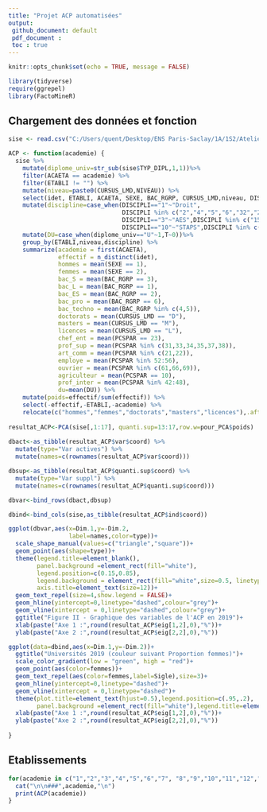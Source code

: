 ```yaml
---
title: "Projet ACP automatisées"
output: 
 github_document: default
 pdf_document : 
 toc : true
---
```


```r
knitr::opts_chunk$set(echo = TRUE, message = FALSE)

library(tidyverse)
require(ggrepel)
library(FactoMineR)
```

## Chargement des données et fonction

```r
sise <- read.csv("C:/Users/quent/Desktop/ENS Paris-Saclay/1A/1S2/Atelier CPESR/sise19.csv", header=TRUE, encoding="UTF-8", sep = ";")

ACP <- function(academie) {
  sise %>%
    mutate(diplome_univ=str_sub(sise$TYP_DIPL,1,1))%>%
    filter(ACAETA == academie) %>%
    filter(ETABLI != "") %>%
    mutate(niveau=paste0(CURSUS_LMD,NIVEAU)) %>%
    select(idet, ETABLI, ACAETA, SEXE, BAC_RGRP, CURSUS_LMD,niveau, DISCIPLI, PCSPAR,diplome_univ) %>%
    mutate(discipline=case_when(DISCIPLI=="1"~"Droit",
                                DISCIPLI %in% c("2","4","5","6","32","20")~"SHS",
                                DISCIPLI=="3"~"AES",DISCIPLI %in% c("15","9","33")~"SCIENCES",
                                DISCIPLI=="10"~"STAPS",DISCIPLI %in% c("11","12","13","34","40")~"SANTE",))%>%
    mutate(DU=case_when(diplome_univ=="U"~1,T~0))%>% 
    group_by(ETABLI,niveau,discipline) %>%
    summarize(academie = first(ACAETA),
              effectif = n_distinct(idet),
              hommes = mean(SEXE == 1),
              femmes = mean(SEXE == 2),
              bac_S = mean(BAC_RGRP == 3),
              bac_L = mean(BAC_RGRP == 1),
              bac_ES = mean(BAC_RGRP == 2),
              bac_pro = mean(BAC_RGRP == 6),
              bac_techno = mean(BAC_RGRP %in% c(4,5)),
              doctorats = mean(CURSUS_LMD == "D"),
              masters = mean(CURSUS_LMD == "M"),
              licences = mean(CURSUS_LMD == "L"),
              chef_ent = mean(PCSPAR == 23),
              prof_sup = mean(PCSPAR %in% c(31,33,34,35,37,38)),
              art_comm = mean(PCSPAR %in% c(21,22)),
              employe = mean(PCSPAR %in% 52:56),
              ouvrier = mean(PCSPAR %in% c(61,66,69)),
              agriculteur = mean(PCSPAR == 10),
              prof_inter = mean(PCSPAR %in% 42:48),
              du=mean(DU)) %>%
    mutate(poids=effectif/sum(effectif)) %>% 
    select(-effectif,-ETABLI,-academie) %>% 
    relocate(c("hommes","femmes","doctorats","masters","licences"),.after= prof_inter)
  
resultat_ACP<-PCA(sise[,1:17], quanti.sup=13:17,row.w=pour_PCA$poids)
  
dbact<-as_tibble(resultat_ACP$var$coord) %>% 
  mutate(type="Var actives") %>% 
  mutate(names=c(rownames(resultat_ACP$var$coord)))

dbsup<-as_tibble(resultat_ACP$quanti.sup$coord) %>% 
  mutate(type="Var suppl") %>% 
  mutate(names=c(rownames(resultat_ACP$quanti.sup$coord)))

dbvar<-bind_rows(dbact,dbsup)

dbind<-bind_cols(sise,as_tibble(resultat_ACP$ind$coord))

ggplot(dbvar,aes(x=Dim.1,y=-Dim.2,
                 label=names,color=type))+
  scale_shape_manual(values=c("triangle","square"))+
  geom_point(aes(shape=type))+
  theme(legend.title=element_blank(),
        panel.background =element_rect(fill="white"),
        legend.position=c(0.15,0.85),
        legend.background = element_rect(fill="white",size=0.5, linetype="solid",colour ="black"),
        axis.title=element_text(size=12))+
  geom_text_repel(size=4,show.legend = FALSE)+
  geom_hline(yintercept=0,linetype="dashed",colour="grey")+
  geom_vline(xintercept = 0,linetype="dashed",colour="grey")+
  ggtitle("Figure II - Graphique des variables de l'ACP en 2019")+
  xlab(paste("Axe 1 :",round(resultat_ACP$eig[1,2],0),"%"))+
  ylab(paste("Axe 2 :",round(resultat_ACP$eig[2,2],0),"%"))

ggplot(data=dbind,aes(x=Dim.1,y=-Dim.2))+
  ggtitle("Universités 2019 (couleur suivant Proportion femmes)")+
  scale_color_gradient(low = "green", high = "red")+
  geom_point(aes(color=femmes))+
  geom_text_repel(aes(color=femmes,label=Sigle),size=3)+
  geom_hline(yintercept=0,linetype="dashed")+
  geom_vline(xintercept = 0,linetype="dashed")+
  theme(plot.title=element_text(hjust=0.5),legend.position=c(.95,.2),
        panel.background =element_rect(fill="white"),legend.title=element_blank())+
  xlab(paste("Axe 1 :",round(resultat_ACP$eig[1,2],0),"%"))+
  ylab(paste("Axe 2 :",round(resultat_ACP$eig[2,2],0),"%"))
   
}
```

## Etablissements

```r
for(academie in c("1","2","3","4","5","6","7", "8","9","10","11","12","13","14","15","16","17","18","19","20", "21","22","23","24","25","27","28","32","33","40","41","43")) {
  cat("\n\n###",academie,"\n")
  print(ACP(academie))
}
```
